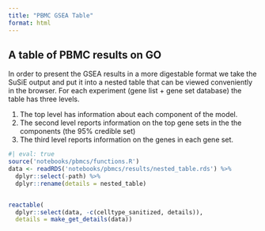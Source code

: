 ```yaml
---
title: "PBMC GSEA Table"
format: html
---
```


## A table of PBMC results on GO

In order to present the GSEA results in a more digestable format we take the SuSiE output and put it into a nested table that can be viewed conveniently in the browser.
For each experiment (gene list + gene set database) the table has three levels.

1. The top level has information about each component of the model.
2. The second level reports information on the top gene sets in the the components (the 95% credible set)
3. The third level reports information on the genes in each gene set.

```r
#| eval: true
source('notebooks/pbmcs/functions.R')
data <- readRDS('notebooks/pbmcs/results/nested_table.rds') %>%
  dplyr::select(-path) %>%
  dplyr::rename(details = nested_table)


reactable(
  dplyr::select(data, -c(celltype_sanitized, details)),
  details = make_get_details(data))
```
